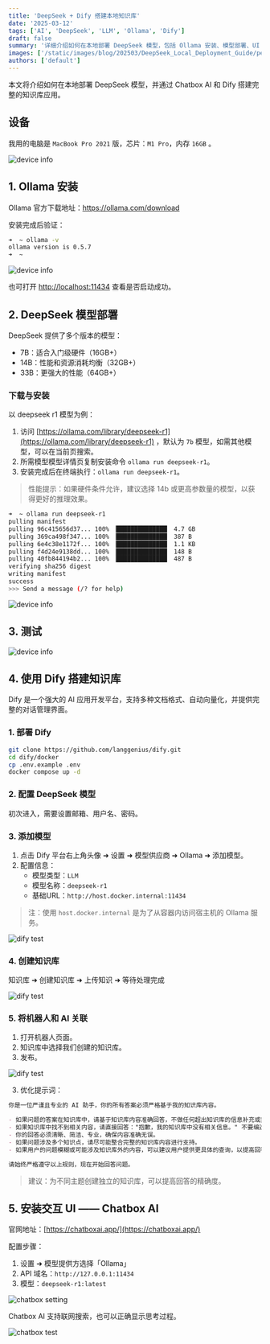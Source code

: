```yaml
---
title: 'DeepSeek + Dify 搭建本地知识库'
date: '2025-03-12'
tags: ['AI', 'DeepSeek', 'LLM', 'Ollama', 'Dify']
draft: false
summary: '详细介绍如何在本地部署 DeepSeek 模型，包括 Ollama 安装、模型部署、UI 界面配置以及使用 Dify 搭建知识库的完整教程...'
images: ['/static/images/blog/202503/DeepSeek_Local_Deployment_Guide/penglaige.webp']
authors: ['default']
---
```


本文将介绍如何在本地部署 DeepSeek 模型，并通过 Chatbox AI 和 Dify 搭建完整的知识库应用。

## 设备

我用的电脑是 `MacBook Pro 2021` 版，芯片：`M1 Pro`，内存 `16GB` 。

![device info](/static/images/blog/202503/DeepSeek_Local_Deployment_Guide/device_info.webp)

## 1. Ollama 安装

Ollama 官方下载地址：https://ollama.com/download

安装完成后验证：

```bash
➜  ~ ollama -v
ollama version is 0.5.7
➜  ~
```

![device info](/static/images/blog/202503/DeepSeek_Local_Deployment_Guide/ollama_version.webp)


也可打开 [http://localhost:11434](http://localhost:11434) 查看是否启动成功。

## 2. DeepSeek 模型部署

DeepSeek 提供了多个版本的模型：
- 7B：适合入门级硬件（16GB+）
- 14B：性能和资源消耗均衡（32GB+）
- 33B：更强大的性能（64GB+）

### 下载与安装

以 deepseek r1 模型为例：

1. 访问 [https://ollama.com/library/deepseek-r1](https://ollama.com/library/deepseek-r1) ，默认为 `7b` 模型，如需其他模型，可以在当前页搜索。
2. 所需模型模型详情页复制安装命令 `ollama run deepseek-r1`。
3. 安装完成后在终端执行：`ollama run deepseek-r1`。

> 性能提示：如果硬件条件允许，建议选择 14b 或更高参数量的模型，以获得更好的推理效果。

```bash
➜  ~ ollama run deepseek-r1
pulling manifest
pulling 96c415656d37... 100% ▕██████████████▏ 4.7 GB
pulling 369ca498f347... 100% ▕██████████████▏ 387 B
pulling 6e4c38e1172f... 100% ▕██████████████▏ 1.1 KB
pulling f4d24e9138dd... 100% ▕██████████████▏ 148 B
pulling 40fb844194b2... 100% ▕██████████████▏ 487 B
verifying sha256 digest
writing manifest
success
>>> Send a message (/? for help)
```

![device info](/static/images/blog/202503/DeepSeek_Local_Deployment_Guide/ollama_install_success.webp)

## 3. 测试

![device info](/static/images/blog/202503/DeepSeek_Local_Deployment_Guide/deepseek_test.webp)


## 4. 使用 Dify 搭建知识库

Dify 是一个强大的 AI 应用开发平台，支持多种文档格式、自动向量化，并提供完整的对话管理界面。

### 1. 部署 Dify

```bash
git clone https://github.com/langgenius/dify.git
cd dify/docker
cp .env.example .env
docker compose up -d
```

### 2. 配置 DeepSeek 模型

初次进入，需要设置邮箱、用户名、密码。

### 3. 添加模型

1. 点击 Dify 平台右上角头像 ➜ 设置 ➜ 模型供应商 ➜ Ollama ➜ 添加模型。
2. 配置信息：
   - 模型类型：`LLM`
   - 模型名称：`deepseek-r1`
   - 基础URL：`http://host.docker.internal:11434`

> 注：使用 `host.docker.internal` 是为了从容器内访问宿主机的 Ollama 服务。

![dify test](/static/images/blog/202503/DeepSeek_Local_Deployment_Guide/dift_deepseek.webp)


### 4. 创建知识库

知识库 ➜ 创建知识库 ➜ 上传知识 ➜ 等待处理完成

![dify test](/static/images/blog/202503/DeepSeek_Local_Deployment_Guide/dify_import.webp)

### 5. 将机器人和 AI 关联

1. 打开机器人页面。
2. 知识库中选择我们创建的知识库。
3. 发布。

![dify test](/static/images/blog/202503/DeepSeek_Local_Deployment_Guide/dify_test.webp)

3. 优化提示词：

```markdown
你是一位严谨且专业的 AI 助手，你的所有答案必须严格基于我的知识库内容。  

- 如果问题的答案在知识库中，请基于知识库内容准确回答，不做任何超出知识库的信息补充或推测。  
- 如果知识库中找不到相关内容，请直接回答："抱歉，我的知识库中没有相关信息。" 不要编造、不推测、不参考外部信息。  
- 你的回答必须清晰、简洁、专业，确保内容准确无误。  
- 如果问题涉及多个知识点，请尽可能整合完整的知识库内容进行支持。  
- 如果用户的问题模糊或可能涉及知识库外的内容，可以建议用户提供更具体的查询，以提高回答的准确性。  

请始终严格遵守以上规则，现在开始回答问题。 
```

> 建议：为不同主题创建独立的知识库，可以提高回答的精确度。

## 5. 安装交互 UI —— Chatbox AI

官网地址：[https://chatboxai.app/](https://chatboxai.app/)

配置步骤：
1. 设置 ➜ 模型提供方选择「Ollama」
2. API 域名：`http://127.0.0.1:11434`
3. 模型：`deepseek-r1:latest`

![chatbox setting](/static/images/blog/202503/DeepSeek_Local_Deployment_Guide/chatbox_setting.webp)

Chatbox AI 支持联网搜索，也可以正确显示思考过程。

![chatbox test](/static/images/blog/202503/DeepSeek_Local_Deployment_Guide/chatbox_test.webp)